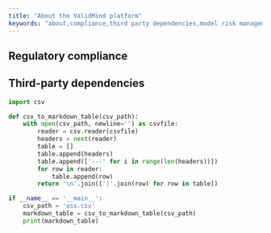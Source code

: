 ```yaml
---
title: "About the ValidMind platform"
keywords: "about,compliance,third party dependencies,model risk management, ValidMind"
---
```



## Regulatory compliance 

<!---
Placeholder for SOC 2, etc.
--->

## Third-party dependencies

```python
import csv

def csv_to_markdown_table(csv_path):
    with open(csv_path, newline='') as csvfile:
        reader = csv.reader(csvfile)
        headers = next(reader)
        table = []
        table.append(headers)
        table.append(['---' for i in range(len(headers))])
        for row in reader:
            table.append(row)
        return '\n'.join(['|'.join(row) for row in table])

if __name__ == '__main__':
    csv_path = 'oss.csv'
    markdown_table = csv_to_markdown_table(csv_path)
    print(markdown_table)
```
